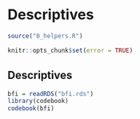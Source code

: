 # Descriptives {.tabset .tabset-sticky}

```r
source("0_helpers.R")
```

```r
knitr::opts_chunk$set(error = TRUE)
```
## Descriptives {.tabset .tabset-sticky}
```r
bfi = readRDS("bfi.rds")
library(codebook)
codebook(bfi)
```

